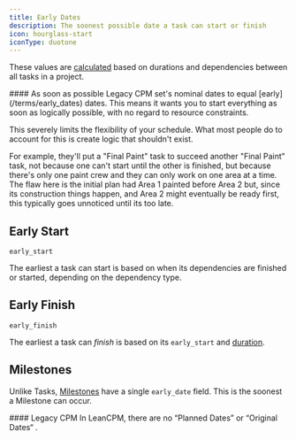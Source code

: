 ```yaml
---
title: Early Dates
description: The soonest possible date a task can start or finish
icon: hourglass-start
iconType: duotone
---
```

These values are [calculated](/calculating_schedules) based on durations and dependencies between all tasks in a project.

<Warning>
#### As soon as possible
 Legacy CPM set's nominal dates to equal [early](/terms/early_dates) dates. This means it wants you to start everything as soon as logically possible, with no regard to resource constraints.

This severely limits the flexibility of your schedule. What most people do to account for this is create logic that shouldn't exist. 

For example, they'll put a "Final Paint" task to succeed another "Final Paint" task, not because one can't start until the other is finished, but because there's only one paint crew and they can only work on one area at a time. The flaw here is the initial plan had Area 1 painted before Area 2 but, since its construction things happen, and Area 2 might eventually be ready first, this typically goes unnoticed until its too late.
</Warning>

## Early Start

`early_start`

The earliest a task can start is based on when its dependencies are finished or started, depending on the dependency type.

## Early Finish

`early_finish`

The earliest a task can *finish* is based on its `early_start` and [duration](/terms/duration).

## Milestones

Unlike Tasks, [Milestones](/terms/milestone) have a single `early_date` field. This is the soonest a Milestone can occur.

<Danger>
#### Legacy CPM
 In LeanCPM, there are no “Planned Dates” or “Original Dates“ .
</Danger>